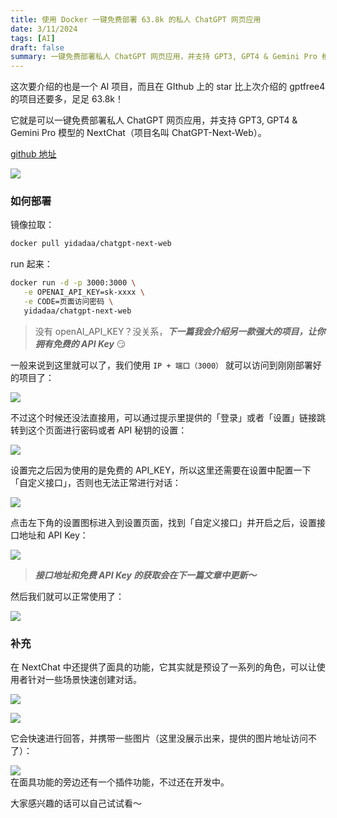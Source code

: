 ```yaml
---
title: 使用 Docker 一键免费部署 63.8k 的私人 ChatGPT 网页应用
date: 3/11/2024
tags: [AI]
draft: false
summary: 一键免费部署私人 ChatGPT 网页应用，并支持 GPT3, GPT4 & Gemini Pro 模型的 NextChat
---
```


这次要介绍的也是一个 AI 项目，而且在 GIthub 上的 star 比上次介绍的 gptfree4 的项目还要多，足足 63.8k！

它就是可以一键免费部署私人 ChatGPT 网页应用，并支持 GPT3, GPT4 & Gemini Pro 模型的 NextChat（项目名叫 ChatGPT-Next-Web）。

[github 地址](https://github.com/ChatGPTNextWeb/ChatGPT-Next-Web)

![](https://note.ihsxu.com/api/imgs/1710083880089.webp)

### 如何部署

镜像拉取：

```bash
docker pull yidadaa/chatgpt-next-web
```

run 起来：

```bash
docker run -d -p 3000:3000 \
   -e OPENAI_API_KEY=sk-xxxx \
   -e CODE=页面访问密码 \
   yidadaa/chatgpt-next-web
```

> 没有 openAI\_API\_KEY？没关系，***下一篇我会介绍另一款强大的项目，让你拥有免费的 API Key*** 😏

一般来说到这里就可以了，我们使用 `IP + 端口（3000）` 就可以访问到刚刚部署好的项目了：

![](https://note.ihsxu.com/api/imgs/1710085130308.webp)

不过这个时候还没法直接用，可以通过提示里提供的「登录」或者「设置」链接跳转到这个页面进行密码或者 API 秘钥的设置：

![](https://note.ihsxu.com/api/imgs/1710085270264.webp)

设置完之后因为使用的是免费的 API\_KEY，所以这里还需要在设置中配置一下「自定义接口」，否则也无法正常进行对话：

![](https://note.ihsxu.com/api/imgs/1710134282736.webp)

点击左下角的设置图标进入到设置页面，找到「自定义接口」并开启之后，设置接口地址和 API Key：

![](https://note.ihsxu.com/api/imgs/1710134175949.webp)

> ***接口地址和免费 API Key 的获取会在下一篇文章中更新～***

然后我们就可以正常使用了：

![](https://note.ihsxu.com/api/imgs/1710085550380.webp)

### 补充

在 NextChat 中还提供了面具的功能，它其实就是预设了一系列的角色，可以让使用者针对一些场景快速创建对话。

![](https://note.ihsxu.com/api/imgs/1710135322213.webp)

![](https://note.ihsxu.com/api/imgs/1710135455520.webp)

它会快速进行回答，并携带一些图片（这里没展示出来，提供的图片地址访问不了）：

![](https://note.ihsxu.com/api/imgs/1710168332540.webp)\
在面具功能的旁边还有一个插件功能，不过还在开发中。

大家感兴趣的话可以自己试试看～

